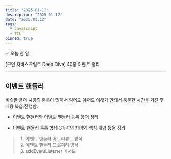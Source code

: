 ```yaml
---
title: "2025-01-12"
description: "2025-01-12"
date: "2025.01.12"
tags:
  - JavaScript
  - TIL
pinned: true
---
```


✅ 오늘 한 일

[모던 자바스크립트 Deep Dive] 40장 이벤트 정리

---

## 이벤트 핸들러

비슷한 용어 사용의 중복이 많아서 읽어도 읽어도 이해가 안돼서 충분한 시간을 가진 후 내용 복습 진행함.

- 이벤트 핸들러와 이벤트 핸들러 등록 용어 정리

- 이벤트 핸들러 등록 방식 3가지의 차이와 핵심 개념 등을 정리

> 1. 이벤트 핸들러 어트리뷰트 방식
> 2. 이벤트 핸들러 프로퍼티 방식
> 3. addEventListener 메서드
